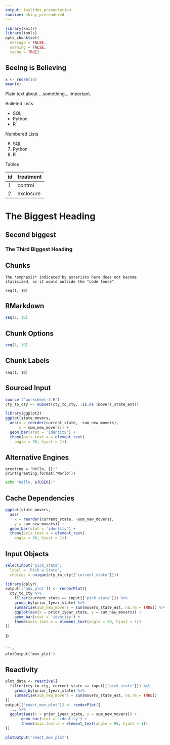 ```yaml
---
output: ioslides_presentation
runtime: shiny_prerendered
---
```


```r
library(knitr)
library(tools)
opts_chunk$set(
  message = FALSE,
  warning = FALSE,
  cache = TRUE)
```

## Seeing is Believing

```r
x <- rnorm(10)
mean(x)
```

Plain text about ...something... important.

Bulleted Lists

- SQL
- Python
- R

Numbered Lists

6. SQL
1. Python
5. R

Tables

id | treatment
---|------
1  | control
2  | exclosure

# The Biggest Heading

## Second biggest

### The Third Biggest Heading

## Chunks

```
The *emphasis* indicated by asterisks here does not become
italicized, as it would outside the "code fence".
```

```
seq(1, 10)
```

## RMarkdown

```r
seq(1, 10)
```

## Chunk Options

```r
seq(1, 10)
```

## Chunk Labels

```...
seq(1, 10)
```

## Sourced Input

```r
source ('worksheet-7.R')
cty_to_cty <- subset(cty_to_cty, !is.na (movers_state_est))
```

```r
library(ggplot2)
ggplot(state_movers,
  aes(x = reorder(current_state, -sum_new_movers),
      y = sum_new_movers)) +
  geom_bar(stat = 'identity') +
  theme(axis.text.x = element_text(
    angle = 90, hjust = 1))
```

## Alternative Engines

```...
greeting = 'Hello, {}!'
print(greeting.format('World'))
```

```bash
echo "Hello, ${USER}!"
```

## Cache Dependencies

```r
ggplot(state_movers,
  aes(
    x = reorder(current_state, -sum_new_movers), 
    y = sum_new_movers)) +
  geom_bar(stat = 'identity') +
  theme(axis.text.x = element_text(
    angle = 90, hjust = 1))
```

## Input Objects

```r
selectInput('pick_state',
  label = 'Pick a State',
  choices = unique(cty_to_cty[['current_state']]))
```

```r
library(dplyr)
output[['mov_plot']] <- renderPlot({
  cty_to_cty %>%
    filter(current_state == input[['pick_state']]) %>%
    group_by(prior_1year_state) %>%
    summarise(sum_new_movers = sum(movers_state_est, na.rm = TRUE)) %>%
    ggplot(aes(x = prior_1year_state, y = sum_new_movers)) +
    geom_bar(stat = 'identity') +
    theme(axis.text.x = element_text(angle = 90, hjust = 1))
})
```
})
```

```r
plotOutput('mov_plot')
```

## Reactivity

```r
plot_data <- reactive({
  filter(cty_to_cty, current_state == input[['pick_state']]) %>%
    group_by(prior_1year_state) %>%
    summarise(sum_new_movers = sum(movers_state_est, na.rm = TRUE))
})
output[['react_mov_plot']] <- renderPlot({
  ... %>%
  ggplot(aes(x = prior_1year_state, y = sum_new_movers)) +
       geom_bar(stat = 'identity') +
       theme(axis.text.x = element_text(angle = 90, hjust = 1))
})
```

```r
plotOutput('react_mov_plot')
```
